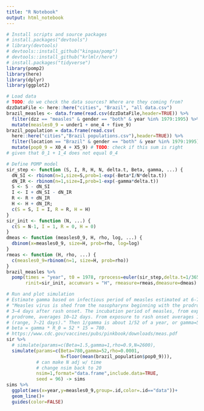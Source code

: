 ```yaml
---
title: "R Notebook"
output: html_notebook
---
```


```r
# Install scripts and source packages
# install.packages("devtools")
# library(devtools)
# devtools::install_github("kingaa/pomp")
# devtools::install_github("krlmlr/here")
# install.packages("tidyverse")
library(pomp2)
library(here)
library(dplyr)
library(ggplot2)
```

```r
# Load data
# TODO: do we check the data sources? Where are they coming from?
dzzDataFile <- here::here("cities", "Brazil", "all data.csv")
brazil_measles <- data.frame(read.csv(dzzDataFile,header=TRUE)) %>%
  filter(dzz == "measles" & gender == "both" & year %in% 1979:1995) %>%
  mutate(measles0_9 = under1 + one_4 + five_9)
brazil_population = data.frame(read.csv(
  here::here("cities","Brazil populations.csv"),header=TRUE)) %>%
  filter(location == "Brazil" & gender == "both" & year %in% 1979:1995) %>%
  mutate(pop0_9 = X0_4 + X5_9) # TODO: check if this sum is right
# given that 0_1 + 1_4 does not equal 0_4
```

```r
# Define POMP model
sir_step <- function (S, I, R, H, N, delta.t, Beta, gamma, ...) {
  dN_SI <- rbinom(n=1,size=S,prob=1-exp(-Beta*I/N*delta.t))
  dN_IR <- rbinom(n=1,size=I,prob=1-exp(-gamma*delta.t))
  S <- S - dN_SI
  I <- I + dN_SI - dN_IR
  R <- R + dN_IR
  H <- H + dN_IR;
  c(S = S, I = I, R = R, H = H)
}
sir_init <- function (N, ...) {
  c(S = N-1, I = 1, R = 0, H = 0)
}
dmeas <- function (measles0_9, H, rho, log, ...) {
  dbinom(x=measles0_9, size=H, prob=rho, log=log)
}
rmeas <- function (H, rho, ...) {
  c(measles0_9=rbinom(n=1, size=H, prob=rho))
}
brazil_measles %>%
  pomp(times = "year", t0 = 1978, rprocess=euler(sir_step,delta.t=1/365),
       rinit=sir_init, accumvars = "H", rmeasure=rmeas,dmeasure=dmeas) -> sir
```

```r
# Run and plot simulation
# Estimate gamma based on infectious period of measles estimated at 6-7 days:
# "Measles virus is shed from the nasopharynx beginning with the prodrome until
# 3–4 days after rash onset. The incubation period of measles, from exposure to
# prodrome, averages 10–12 days. From exposure to rash onset averages 14 days
# (range, 7–21 days)." Then 1/gamma is about 1/52 of a year, or gamma=52.
# beta = gamma * R_0 = 52 * 15 = 780.
# https://www.cdc.gov/vaccines/pubs/pinkbook/downloads/meas.pdf
sir %>%
  # simulate(params=c(Beta=1.5,gamma=1,rho=0.9,N=2600),
  simulate(params=c(Beta=780,gamma=52,rho=0.0001,
                    N=floor(mean(brazil_population$pop0_9))),
           # can make N adj w/ time
           # change nsim back to 20
           nsim=1,format="data.frame",include.data=TRUE,
           seed = 96) -> sims
sims %>%
  ggplot(aes(x=year,y=measles0_9,group=.id,color=.id=="data"))+
  geom_line()+
  guides(color=FALSE)
```